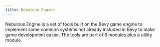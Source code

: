 ```yaml
---
title: Nebulous Engine
---
```

Nebulous Engine is a set of tools built on the Bevy game engine to implement some common systems not already included in Bevy to make game development easier.
The tools are part of 6 modules plus a utility module.

<CardGrid>
    <LinkCard title="Levels" href="/nebulousengine/levels" />
    <LinkCard title="Models" href="/nebulousengine/models" />
    <LinkCard title="Input" href="/nebulousengine/input" />
    <LinkCard title="UI" href="/nebulousengine/ui" />
    <LinkCard title="Utils" href="/nebulousengine/utils" />
</CardGrid>
